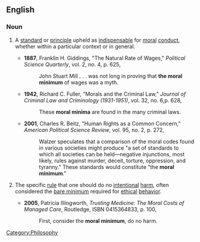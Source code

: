 ==English==

===Noun===
{{en-noun|sg=[[moral]] [[minimum]]|moral minima}}

# {{context|ethics}} A [[standard]] or [[principle]] upheld as [[indispensable]] for [[moral]] [[conduct]], whether within a particular context or in general.
#*'''1887''', Franklin H. Giddings, "The Natural Rate of Wages," ''Political Science Quarterly'', vol. 2, no. 4, p. 625,
#*:John Stuart Mill . . . was not long in proving that '''the moral minimum''' of wages was a myth.
#*'''1942''', Richard C. Fuller, "Morals and the Criminal Law," ''Journal of Criminal Law and Criminology (1931-1951)'', vol. 32, no. 6,p. 628,
#*:These '''moral minima''' are found in the many criminal laws.
#*'''2001''', Charles R. Beitz, "Human Rights as a Common Concern," ''American Political Science Review'', vol. 95, no. 2, p. 272,
#*:Walzer speculates that a comparison of the moral codes found in various societies might produce "a set of standards to which all societies can be held—negative injunctions, most likely, rules against murder, deceit, torture, oppression, and tyranny."  These standards would constitute "the '''moral minimum'''."
# {{context|ethics}}  The specific [[rule]] that one should do no [[intentional]] [[harm]], often considered the [[bare minimum]] required for [[ethical]] [[behavior]].
#*'''2005''', Patricia Illingworth, ''Trusting Medicine: The Moral Costs of Managed Care'', Routledge, ISBN 0415364833, p. 100,
#*:First, consider the '''moral minimum''', do no harm.

[[Category:Philosophy]]